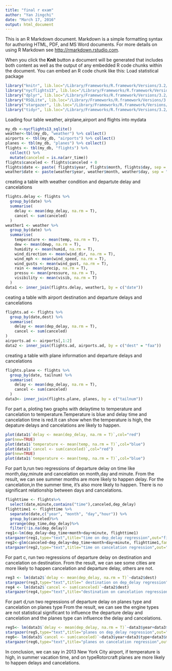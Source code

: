 ```yaml
---
title: "final r exam"
author: "Yan Jingchi"
date: "March 17, 2016"
output: html_document
---
```


This is an R Markdown document. Markdown is a simple formatting syntax for authoring HTML, PDF, and MS Word documents. For more details on using R Markdown see <http://rmarkdown.rstudio.com>.

When you click the **Knit** button a document will be generated that includes both content as well as the output of any embedded R code chunks within the document. You can embed an R code chunk like this:
Load statistical package 
```r
library("knitr", lib.loc="/Library/Frameworks/R.framework/Versions/3.2/Resources/library")
library("nycflights13", lib.loc="/Library/Frameworks/R.framework/Versions/3.2/Resources/library")
library("dplyr", lib.loc="/Library/Frameworks/R.framework/Versions/3.2/Resources/library")
library("RSQLite", lib.loc="/Library/Frameworks/R.framework/Versions/3.2/Resources/library")
library("stargazer", lib.loc="/Library/Frameworks/R.framework/Versions/3.2/Resources/library")
library("tidyr", lib.loc="/Library/Frameworks/R.framework/Versions/3.2/Resources/library")

```
Loading four table weather, airplane,airport and flights into mydata
```r
my_db <-nycflights13_sqlite()
weather<-tbl(my_db, "weather") %>% collect()
airports <- tbl(my_db, "airports") %>% collect()
planes <- tbl(my_db, "planes") %>% collect()
flights <- tbl(my_db, "flights") %>% 
  collect() %>%
  mutate(canceled = is.na(arr_time))
flights$canceled <- flights$canceled + 0
flights$date <- paste( flights$year, flights$month, flights$day, sep = ".")
weather$date <- paste(weather$year, weather$month, weather$day, sep = ".")
```
creating a table with weather condition and departute delay and cancelations
```r
flights.delay <- flights %>%
  group_by(date) %>%
  summarise(
    delay <- mean(dep_delay, na.rm = T),
    cancel <- sum(canceled)
  )
weather1 <- weather %>%
  group_by(date) %>%
  summarise(
    temperature <- mean(temp, na.rm = T),
    dew <- mean(dewp, na.rm = T),
    humidity <- mean(humid, na.rm = T),
    wind_direction <- mean(wind_dir, na.rm = T),
    wind_mph <- mean(wind_speed, na.rm = T),
    wind_gusts <- mean(wind_gust, na.rm = T),
    rain <- mean(precip, na.rm = T),
    pressu <- mean(pressure, na.rm = T),
    visibility <- mean(visib, na.rm = T)
  )
data1 <- inner_join(flights.delay, weather1, by = c("date"))
```
ceating a table with airport destination and departure delays and cancelations
```r
flights.ad <- flights %>%
  group_by(date,dest) %>%
  summarise(
    delay <- mean(dep_delay, na.rm = T),
    cancel <- sum(canceled)
)
airports.ad <- airports[,1:2]
data2 <- inner_join(flights.ad, airports.ad, by = c("dest" = "faa"))
```
creating a table with plane information and departure delays and cancelations
```r
flights.plane <- flights %>%
  group_by(date, tailnum) %>%
  summarise(
    delay <- mean(dep_delay, na.rm = T),
    cancel <- sum(canceled)
  )
data3<- inner_join(flights.plane, planes, by = c("tailnum"))
```
For part a, ploting two graphs with delaytime to temperature and cancelation to temperature.Temperature is blue and delay time and cancelation time is red.It can show when the temperature is high, the depature delays and cancelations are likely to happen.
```r
plot(data1$`delay <- mean(dep_delay, na.rm = T)`,col="red")
par(new=TRUE)
plot(data1$`temperature <- mean(temp, na.rm = T)`,col="blue")
plot(data1$`cancel <- sum(canceled)`,col="red")
par(new=TRUE)
plot(data1$`temperature <- mean(temp, na.rm = T)`,col="blue")
```
For part b,run two regressions of departure delay on time like month,day,minute and cancelation on month,day and minute. From the result, we can see summer months are more likely to happen delay. For the cancelation,in the summer time, it’s also more likely to happen. There is no significant relationship between days and cancelations.
```r
flighttime <- flights%>%
  select(date,minute,contains("time"),canceled,dep_delay)
flighttime1 <- flighttime %>%
  separate(date,c("year", "month", "day","hour")) %>%
  group_by(canceled)%>%
  arrange(dep_time,dep_delay)%>%
  filter(!is.na(dep_delay))
reg1<-lm(dep_delay~dep_time+month+day+minute, flighttime1)
stargazer(reg1,type="text",title="time on dep_delay regression",out="final.doc")
reg2<-glm(canceled~dep_delay+dep_time+month+day+minute, flighttime1,family=binomial(link = "logit"))
stargazer(reg2,type="text",title="time on cancelation regression",out="final.doc")
```
For part c, run two regressions of departure delay on destination and cancelation on destination. From the result, we can see some cities are more likely to happen cancelation and departure delay, others are not.
```r
reg3 <- lm(data2$`delay <- mean(dep_delay, na.rm = T)`~data2$dest)
stargazer(reg3,type="text",title=" destination on dep_delay regression",out="final.doc")
reg4 <- lm(data2$`cancel <- sum(canceled)`~data2$dest)
stargazer(reg4,type="text",title="destination on cancelation regression",out="final.doc")
```
For part d,run two regressions of departure delay on planes type and cancelation on planes type From the result, we can see the engine types are not statistical significant to influence the departure delay and cancelation and the planes type can influence the delay and cancelations. 
```r
reg5<- lm(data3$`delay <- mean(dep_delay, na.rm = T)`~data3$year+data3$type+data3$manufacturer)
stargazer(reg5,type="text",title="planes on dep_delay regression",out="final.doc")
reg6<- lm(data3$`cancel <- sum(canceled)`~data3$year+data3$type+data3$manufacturer)
stargazer(reg6,type="text",title="planes on cancelation regression",out="final.doc")
```
In conclusion, we can say in 2013 New York City airport, if temperature is high, in summer vacation time, and on typeRotorcraft planes are more likely to happen delays and cancelations.
